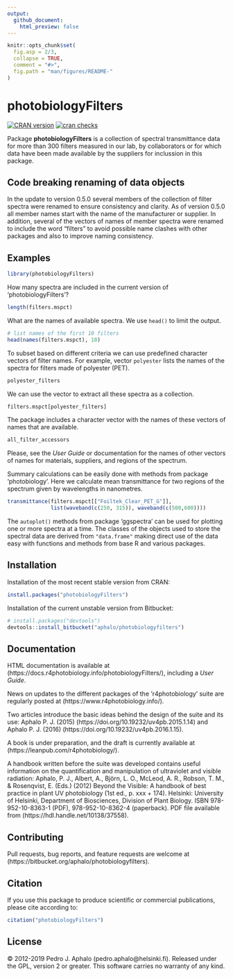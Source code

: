 ```yaml
---
output:
  github_document:
    html_preview: false
---
```


```r
knitr::opts_chunk$set(
  fig.asp = 2/3,
  collapse = TRUE,
  comment = "#>",
  fig.path = "man/figures/README-"
)
```

# photobiologyFilters

[![CRAN version](https://www.r-pkg.org/badges/version-last-release/photobiologyFilters)](https://cran.r-project.org/package=photobiologyFilters) 
[![cran checks](https://cranchecks.info/badges/worst/photobiologyFilters)](https://cran.r-project.org/web/checks/check_results_photobiologyFilters.html)

Package **photobiologyFilters** is a collection of spectral transmittance data for more than 300 filters measured in our lab, by collaborators or for which data have been made available by the suppliers for inclussion in this package.

## Code breaking renaming of data objects

In the update to version 0.5.0 several members of the collection of filter spectra were
renamed to ensure consistency and clarity. As of version 0.5.0 all member names
start with the name of the manufacturer or supplier. In addition, several of the vectors
of names of member spectra were renamed to include the word "filters" to avoid possible
name clashes with other packages and also to improve naming consistency.

## Examples

```r
library(photobiologyFilters)
```

How many spectra are included in the current version of 'photobiologyFilters'?

```r
length(filters.mspct)
```

What are the names of available spectra. We use `head()` to limit the output.

```r
# list names of the first 10 filters
head(names(filters.mspct), 10)
```

To subset based on different criteria we can use predefined character vectors of filter names. For example, vector `polyester` lists the names of the spectra for filters made of polyester (PET). 

```r
polyester_filters
```

We can use the vector to extract all these spectra as a collection.

```r
filters.mspct[polyester_filters]
```

The package includes a character vector with the names of these vectors of names that are available.

```r
all_filter_accessors
```

Please, see the _User Guide_ or documentation
for the names of other vectors of names for materials, suppliers, and regions of
the spectrum.

Summary calculations can be easily done with methods from package 'photobiology'. Here we calculate mean transmittance for two regions of the spectrum given by wavelengths in nanometres.

```r
transmittance(filters.mspct[["Foiltek_Clear_PET_G"]], 
              list(waveband(c(250, 315)), waveband(c(500,600))))
```

The `autoplot()` methods from package 'ggspectra' can be used for plotting one or more spectra at a time. The classes of the objects used to store the spectral data are derived from `"data.frame"` making direct use of the data easy with functions and methods 
from base R and various packages.

## Installation

Installation of the most recent stable version from CRAN:

```r
install.packages("photobiologyFilters")
```

Installation of the current unstable version from Bitbucket:

```r
# install.packages("devtools")
devtools::install_bitbucket("aphalo/photobiologyfilters")
```

## Documentation 

HTML documentation is available at (https://docs.r4photobiology.info/photobiologyFilters/), including a _User Guide_.

News on updates to the different packages of the 'r4photobiology' suite are regularly posted at (https://www.r4photobiology.info/).

Two articles introduce the basic ideas behind the design of the suite and its use:
Aphalo P. J. (2015) (https://doi.org/10.19232/uv4pb.2015.1.14) and Aphalo P. J. (2016)  (https://doi.org/10.19232/uv4pb.2016.1.15).

A book is under preparation, and the draft is currently available at (https://leanpub.com/r4photobiology/).

A handbook written before the suite was developed contains useful information on the quantification and manipulation of ultraviolet and visible radiation:
Aphalo, P. J., Albert, A., Björn, L. O., McLeod, A. R., Robson, T. M., & Rosenqvist, E. (Eds.) (2012) Beyond the Visible: A handbook of best practice in plant UV photobiology (1st ed., p. xxx + 174). Helsinki: University of Helsinki, Department of Biosciences, Division of Plant Biology. ISBN 978-952-10-8363-1 (PDF), 978-952-10-8362-4 (paperback). PDF file available from (https://hdl.handle.net/10138/37558).

## Contributing

Pull requests, bug reports, and feature requests are welcome at (https://bitbucket.org/aphalo/photobiologyfilters).

## Citation

If you use this package to produce scientific or commercial publications, please cite according to:

```r
citation("photobiologyFilters")
```

## License

© 2012-2019 Pedro J. Aphalo (pedro.aphalo@helsinki.fi). Released under the GPL, version 2 or greater. This software carries no warranty of any kind.

